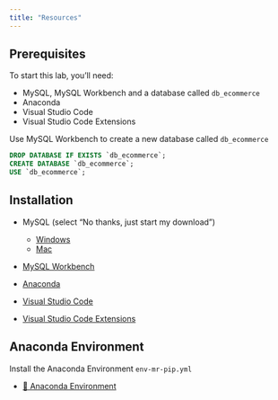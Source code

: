 ```yaml
---
title: "Resources"
---
```


## Prerequisites

To start this lab, you'll need:

- MySQL, MySQL Workbench and a database called `db_ecommerce`
- Anaconda
- Visual Studio Code 
- Visual Studio Code Extensions

Use MySQL Workbench to create a new database called `db_ecommerce`

```sql
DROP DATABASE IF EXISTS `db_ecommerce`;
CREATE DATABASE `db_ecommerce`; 
USE `db_ecommerce`;
```

## Installation

- MySQL (select "No thanks, just start my download")
  - [Windows](https://dev.mysql.com/downloads/installer/)
  - [Mac](https://dev.mysql.com/downloads/mysql/)

- [MySQL Workbench](https://dev.mysql.com/downloads/workbench/)

- [Anaconda](https://www.anaconda.com/download)

- [Visual Studio Code](https://code.visualstudio.com/)

- [Visual Studio Code Extensions]()

## Anaconda Environment

Install the Anaconda Environment `env-mr-pip.yml`

- [💾 Anaconda Environment](https://github.com/kirenz/environments)